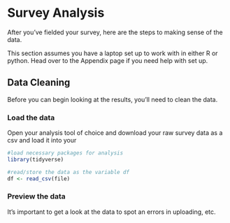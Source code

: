 # Survey Analysis {#analysis}

After you've fielded your survey, here are the steps to making sense of the data. 

This section assumes you have a laptop set up to work with in either R or python. Head over to the Appendix page if you need help with set up. 

## Data Cleaning  

Before you can begin looking at the results, you'll need to clean the data. 

### Load the data

Open your analysis tool of choice and download your raw survey data as a csv and load it into your 

```r
#load necessary packages for analysis
library(tidyverse)

#read/store the data as the variable df
df <- read_csv(file)

```


### Preview the data

It's important to get a look at the data to spot an errors in uploading, etc. 